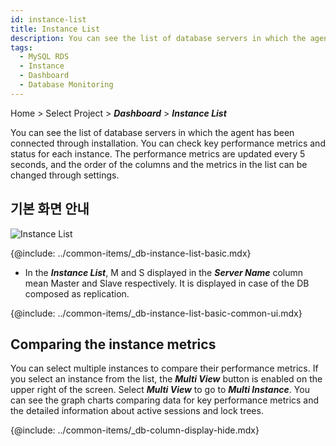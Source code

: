 ```yaml
---
id: instance-list
title: Instance List
description: You can see the list of database servers in which the agent has been installed.
tags:
  - MySQL RDS
  - Instance
  - Dashboard
  - Database Monitoring
---
```


Home > Select Project > **_Dashboard_** > **_Instance List_**

You can see the list of database servers in which the agent has been connected through installation. You can check key performance metrics and status for each instance. The performance metrics are updated every 5 seconds, and the order of the columns and the metrics in the list can be changed through settings.

## 기본 화면 안내

![Instance List](/img/mysql-rds-instancelist.png)

{@include: ../common-items/_db-instance-list-basic.mdx}  

-   In the **_Instance List_**, <span class='mark master'>M</span> and <span class='mark instance'>S</span> displayed in the **_Server Name_** column mean Master and Slave respectively. It is displayed in case of the DB composed as replication.

{@include: ../common-items/_db-instance-list-basic-common-ui.mdx}

## Comparing the instance metrics

You can select multiple instances to compare their performance metrics. If you select an instance from the list, the **_Multi View_** button is enabled on the upper right of the screen. Select **_Multi View_** to go to **_Multi Instance_**. You can see the graph charts comparing data for key performance metrics and the detailed information about active sessions and lock trees. 

{@include: ../common-items/_db-column-display-hide.mdx}
